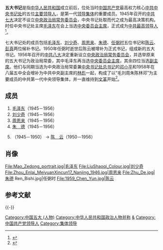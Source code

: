 {{Infobox government cabinet
|cabinet_name           = 五大书记
|jurisdiction           = 中国共产党
|cabinet_number         = 第一代
|gov_type               = 中央领导集体
|flag                   = Flag of the Chinese Communist Party.svg
|flag_border            = true
|incumbent              = 
|date_formed            = 1945年6月（[[中共七大|中共七大]]）
|date_dissolved         = 1966年5月（[[文化大革命|文化大革命]]开始）
|state_leader           = [[毛泽东|毛泽东]]（[[中共中央主席|中共中央主席]]）
|state_head             = [[毛泽东|毛泽东]]{{to}}[[刘少奇|刘少奇]]（[[中华人民共和国国家元首|中华人民共和国国家元首]]）
|government_head        = [[周恩来|周恩来]]（[[中华人民共和国国务院总理|国务院总理]]）
|deputy_government_head = 
|political_party        = {{CPC}}
|budget                 =
|incoming_formation     =
|outgoing_formation     =
|previous               = 中国共产党早期领导层
|successor              = [[文化大革命|文化大革命]]<br/>[[中共八大元老|元老体制]]
}}
{{中华人民共和国政治}}
'''五大书记'''是指[[中华人民共和国|中华人民共和国]]成立前后，位处当时[[中国共产党|中国共产党]]最高权力核心[[中国共产党中央书记处|中共中央书记处]]的五位[[党和国家领导人|主要领导人]]，是第一代[[中国共产党集体领导制度|领导集体]]的重要成员。1945年召开的[[中国共产党第七次全国代表大会|中共七大]]决定不设立[[中国共产党中央政治局常务委员会|中央政治局常务委员会]]，中央书记处取而代之成为最高决策机构。时任中央书记处主席[[毛泽东|毛泽东]]在会上当选[[中国共产党中央委员会主席|中央委员会主席]]，正式成为[[中共中央主要负责人|中共最高领导人]]<ref>{{cite web |title=中共五大书记格局形成始末：1944年已现雏形 |url=http://www.chinanews.com/cul/2015/06-12/7340955.shtml |website=中国新闻网 |accessdate=2017-05-18 |archive-date=2020-11-09 |archive-url=https://web.archive.org/web/20201109131908/http://www.chinanews.com/cul/2015/06-12/7340955.shtml |dead-url=no }}</ref>。

七大书记处的成员包括[[毛泽东|毛泽东]]、[[刘少奇|刘少奇]]、[[周恩来|周恩来]]、[[朱德|朱德]]、[[任弼时|任弼时]]五位书记和[[陈云|陈云]]、[[彭真|彭真]]两位候补书记。1950年任弼时逝世后陈云被增补为正式书记，组成新的五大书记。1956年召开的[[中国共产党第八次全国代表大会|中共八大]]决定重新设立[[中国共产党中央政治局常务委员会|中央政治局常务委员会]]，并选举原来的五大书记为政治局常委，其中毛泽东再当选[[中国共产党中央委员会主席|中央委员会主席]]，其余四位当选[[中国共产党中央委员会副主席|副主席]]。他们与同期当选为中央政治局常委兼[[中央书记处总书记|中央书记处总书记]]的[[邓小平|邓小平]]和1958年在八届五中全会增补为中共中央副主席的[[林彪|林彪]]一起，构成了以“毛刘周朱陈林邓”为主要成员的中共第一代中央领导集体，并一直维持到[[文革|文革]]开始<ref>{{cite news |title=“毛刘周朱陈林邓”格局的形成 |url=http://epaper.gmw.cn/wzb/html/2016-03/03/nw.D110000wzb_20160303_2-08.htm |work=文摘报 |agency=光明网 |date=2016-03-03 |accessdate=2020年3月3日 |archive-date=2020年11月4日 |archive-url=https://web.archive.org/web/20201104220701/http://epaper.gmw.cn/wzb/html/2016-03/03/nw.D110000wzb_20160303_2-08.htm |dead-url=no }}</ref>。

== 成员 ==
# [[毛泽东|毛泽东]]（1945－1956）
# [[刘少奇|刘少奇]]（1945－1956）
# [[周恩来|周恩来]]（1945－1956）
# [[朱德|朱　德]]（1945－1956）
# {{colortext|[[任弼时|任弼时]]|border=black}}（1945－1950） → [[陈云|陈　云]]（1950－1956）

==肖像==
<gallery perrow=6>
File:Mao_Zedong_portrait.jpg|毛泽东
File:LiuShaoqi_Colour.jpg|刘少奇
File:Zhou_Enlai_MeiyuanXincun17_Nanjing_1946.jpg|周恩来
File:Zhu_De.jpg|朱德
Ren_Bishi.jpg|任弼时
File:1959_Chen_Yun.jpg|陈云
</gallery>

== 参考文献 ==
{{Reflist}}

{{-}}
{{中共中央政治局/常委}}
{{中共中央书记处}}

[[Category:中国五大_(人物)|Category:中国五大 (人物)]]
[[Category:中华人民共和国政治人物并称|Category:中华人民共和国政治人物并称]]
[[Category:中国共产党中央书记处书记|&]]
[[Category:中国共产党领导人|Category:中国共产党领导人]]
[[Category:集体领导|Category:集体领导]]